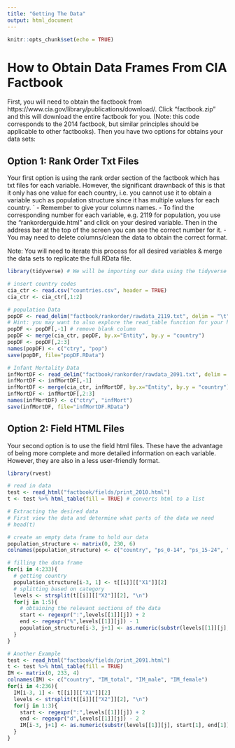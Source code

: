 ```yaml
---
title: "Getting The Data"
output: html_document
---
```


```r
knitr::opts_chunk$set(echo = TRUE)
```

# How to Obtain Data Frames From CIA Factbook
First, you will need to obtain the factbook from https://www.cia.gov/library/publications/download/. Click "factbook.zip" and this will download the entire factbook for you. (Note: this code corresponds to the 2014 factbook, but similar principles should be applicable to other factbooks). Then you have two options for obtains your data sets:

## Option 1: Rank Order Txt Files
Your first option is using the rank order section of the factbook which has txt files for each variable. However, the significant drawnback of this is that it only has one value for each country, i.e. you cannot use it to obtain a variable such as population structure since it has multiple values for each country. 
`
- Remember to give your columns names.
- To find the corresponding number for each variable, e.g. 2119 for population, you use the "rankorderguide.html" and click on your desired variable. Then in the address bar at the top of the screen you can see the correct number for it.
- You may need to delete columns/clean the data to obtain the correct format.

Note: You will need to iterate this process for all desired variables & merge the data sets to replicate the full.RData file. 
 
```r
library(tidyverse) # We will be importing our data using the tidyverse library

# insert country codes
cia_ctr <- read.csv("countries.csv", header = TRUE)
cia_ctr <- cia_ctr[,1:2]

# population Data
popDF <- read_delim("factbook/rankorder/rawdata_2119.txt", delim = "\t", col_names = c("X1", "country","pop"), col_types = list(col_integer(), col_character(), col_number()))
# Hint: you may want to also explore the read_table function for your homework
popDF <- popDF[,-1] # remove blank column
popDF <- merge(cia_ctr, popDF, by.x="Entity", by.y = "country") 
popDF <- popDF[,2:3]
names(popDF) <- c("ctry", "pop")
save(popDF, file="popDF.RData")

# Infant Mortality Data 
infMortDF <- read_delim("factbook/rankorder/rawdata_2091.txt", delim = "\t", col_names = c("X1", "country","infMort"), col_types = list(col_integer(), col_character(), col_number()))
infMortDF <- infMortDF[,-1]
infMortDF <- merge(cia_ctr, infMortDF, by.x="Entity", by.y = "country")
infMortDF <- infMortDF[,2:3]
names(infMortDF) <- c("ctry", "infMort")
save(infMortDF, file="infMortDF.RData")

```
## Option 2: Field HTML Files
Your second option is to use the field html files. These have the advantage of being more complete and more detailed information on each variable. However, they are also in a less user-friendly format.

```r
library(rvest)

# read in data
test <- read_html("factbook/fields/print_2010.html")
t <- test %>% html_table(fill = TRUE) # converts html to a list

# Extracting the desired data
# First view the data and determine what parts of the data we need
# head(t)

# create an empty data frame to hold our data
population_structure <- matrix(0, 230, 6)
colnames(population_structure) <- c("country", "ps_0-14", "ps_15-24", "ps_25-54", "ps_55-64", "ps_65+")

# filling the data frame
for(i in 4:233){
  # getting country
  population_structure[i-3, 1] <- t[[i]][["X1"]][2]
  # splitting based on category
  levels <- strsplit(t[[i]][["X2"]][2], "\n")
  for(j in 1:5){
    # obtaining the relevant sections of the data
    start <- regexpr(":",levels[[1]][j]) + 2
    end <- regexpr("%",levels[[1]][j]) - 1
    population_structure[i-3, j+1] <- as.numeric(substr(levels[[1]][j], start, end))
  }
}

# Another Example
test <- read_html("factbook/fields/print_2091.html")
t <- test %>% html_table(fill = TRUE)
IM <- matrix(0, 233, 4)
colnames(IM) <- c("country", "IM_total", "IM_male", "IM_female")
for(i in 4:236){
  IM[i-3, 1] <- t[[i]][["X1"]][2]
  levels <- strsplit(t[[i]][["X2"]][2], "\n")
  for(j in 1:3){
    start <- regexpr(":",levels[[1]][j]) + 2
    end <- regexpr("d",levels[[1]][j]) - 2
    IM[i-3, j+1] <- as.numeric(substr(levels[[1]][j], start[1], end[1]))
  }
}
```

 